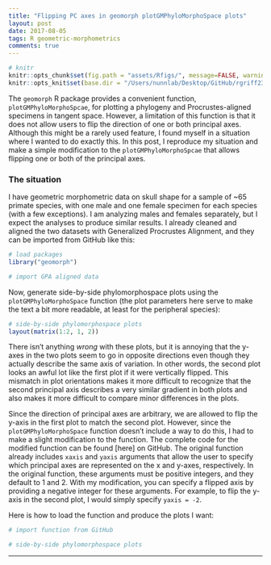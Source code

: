 ```yaml
---
title: "Flipping PC axes in geomorph plotGMPhyloMorphoSpace plots"
layout: post
date: 2017-08-05
tags: R geometric-morphometrics
comments: true
---
```


```r
# knitr
knitr::opts_chunk$set(fig.path = "assets/Rfigs/", message=FALSE, warning=FALSE, comment="> ", fig.align = 'center')
knitr::opts_knit$set(base.dir = "/Users/nunnlab/Desktop/GitHub/rgriff23.github.io/", base.url = "/")
```

The `geomorph` R package provides a convenient function, `plotGMPhyloMorphoSpcae`, for plotting a phylogeny and Procrustes-aligned specimens in tangent space. However, a limitation of this function is that it does not allow users to flip the direction of one or both principal axes. Although this might be a rarely used feature, I found myself in a situation where I wanted to do exactly this. In this post, I reproduce my situation and make a simple modification to the `plotGMPhyloMorphoSpcae` that allows flipping one or both of the principal axes.

### The situation

I have geometric morphometric data on skull shape for a sample of ~65 primate species, with one male and one female specimen for each species (with a few exceptions). I am analyzing males and females separately, but I expect the analyses to produce similar results. I already cleaned and aligned the two datasets with Generalized Procrustes Alignment, and they can be imported from GitHub like this: 

```r
# load packages
library("geomorph")

# import GPA aligned data

```

Now, generate side-by-side phylomorphospace plots using the `plotGMPhyloMorphoSpace` function (the plot parameters here serve to make the text a bit more readable, at least for the peripheral species):

```r
# side-by-side phylomorphospace plots
layout(matrix(1:2, 1, 2))

```

There isn't anything *wrong* with these plots, but it is annoying that the y-axes in the two plots seem to go in opposite directions even though they actually describe the same axis of variation. In other words, the second plot looks an awful lot like the first plot if it were vertically flipped. This mismatch in plot orientations makes it more difficult to recognize that the second principal axis describes a very similar gradient in both plots and also makes it more difficult to compare minor differences in the plots. 

Since the direction of principal axes are arbitrary, we are allowed to flip the y-axis in the first plot to match the second plot. However, since the `plotGMPhyloMorphoSpace` function doesn't include a way to do this, I had to make a slight modification to the function. The complete code for the modified function can be found [here] on GitHub. The original function already includes `xaxis` and `yaxis` arguments that allow the user to specify which principal axes are represented on the x and y-axes, respectively. In the original function, these arguments must be positive integers, and they default to 1 and 2. With my modification, you can specify a flipped axis by providing a negative integer for these arguments. For example, to flip the y-axis in the second plot, I would simply specify `yaxis = -2`.

Here is how to load the function and produce the plots I want:

```r
# import function from GitHub

# side-by-side phylomorphospace plots

```




___




